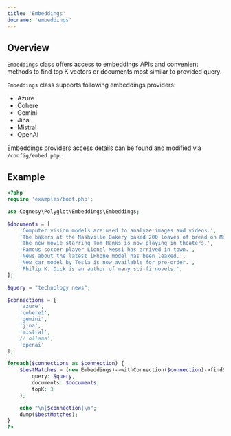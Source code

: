 ```yaml
---
title: 'Embeddings'
docname: 'embeddings'
---
```


## Overview

`Embeddings` class offers access to embeddings APIs and convenient methods
to find top K vectors or documents most similar to provided query.

`Embeddings` class supports following embeddings providers:
 - Azure
 - Cohere
 - Gemini
 - Jina
 - Mistral
 - OpenAI

Embeddings providers access details can be found and modified via
`/config/embed.php`.


## Example

```php
<?php
require 'examples/boot.php';

use Cognesy\Polyglot\Embeddings\Embeddings;

$documents = [
    'Computer vision models are used to analyze images and videos.',
    'The bakers at the Nashville Bakery baked 200 loaves of bread on Monday morning.',
    'The new movie starring Tom Hanks is now playing in theaters.',
    'Famous soccer player Lionel Messi has arrived in town.',
    'News about the latest iPhone model has been leaked.',
    'New car model by Tesla is now available for pre-order.',
    'Philip K. Dick is an author of many sci-fi novels.',
];

$query = "technology news";

$connections = [
    'azure',
    'cohere1',
    'gemini',
    'jina',
    'mistral',
    //'ollama',
    'openai'
];

foreach($connections as $connection) {
    $bestMatches = (new Embeddings)->withConnection($connection)->findSimilar(
        query: $query,
        documents: $documents,
        topK: 3
    );

    echo "\n[$connection]\n";
    dump($bestMatches);
}
?>
```
